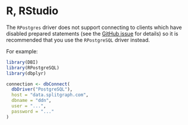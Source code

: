 # R, RStudio

The `RPostgres` driver does not support connecting to clients which have disabled prepared statements (see the [GitHub issue](https://github.com/r-dbi/RPostgres/issues/185) for details) so it is recommended that you use the `RPostgreSQL` driver instead.

For example:

```r
library(DBI)
library(RPostgreSQL)
library(dbplyr)

connection <- dbConnect(
  dbDriver("PostgreSQL"),
  host = "data.splitgraph.com",
  dbname = "ddn",
  user = "...",
  password = "..."
)
```